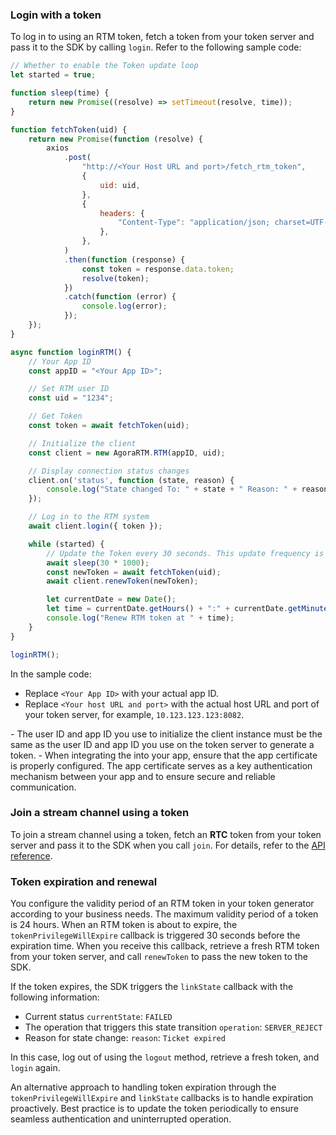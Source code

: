 <PlatformWrapper platform="web">

### Login with a token

To log in to <Vg k="SIG" /> using an RTM token, fetch a token from your token server and pass it to the SDK by calling `login`. Refer to the following sample code:

```javascript
// Whether to enable the Token update loop
let started = true;

function sleep(time) {
    return new Promise((resolve) => setTimeout(resolve, time));
}

function fetchToken(uid) {
    return new Promise(function (resolve) {
        axios
            .post(
                "http://<Your Host URL and port>/fetch_rtm_token",
                {
                    uid: uid,
                },
                {
                    headers: {
                        "Content-Type": "application/json; charset=UTF-8",
                    },
                },
            )
            .then(function (response) {
                const token = response.data.token;
                resolve(token);
            })
            .catch(function (error) {
                console.log(error);
            });
    });
}

async function loginRTM() {
    // Your App ID
    const appID = "<Your App ID>";

    // Set RTM user ID
    const uid = "1234";

    // Get Token
    const token = await fetchToken(uid);

    // Initialize the client
    const client = new AgoraRTM.RTM(appID, uid);

    // Display connection status changes
    client.on('status', function (state, reason) {
        console.log("State changed To: " + state + " Reason: " + reason)
    });

    // Log in to the RTM system
    await client.login({ token });

    while (started) {
        // Update the Token every 30 seconds. This update frequency is for demonstration purposes; in production, it's recommended to update every hour.
        await sleep(30 * 1000);
        const newToken = await fetchToken(uid);
        await client.renewToken(newToken);

        let currentDate = new Date();
        let time = currentDate.getHours() + ":" + currentDate.getMinutes() + ":" + currentDate.getSeconds();
        console.log("Renew RTM token at " + time);
    }
}

loginRTM();
```

In the sample code:

- Replace `<Your App ID>` with your actual app ID. 
- Replace `<Your host URL and port>` with the actual host URL and port of your token server, for example, `10.123.123.123:8082`.


<Admonition title="Note">
- The user ID and app ID you use to initialize the <Vg k="SIG" /> client instance must be the same as the user ID and app ID you use on the token server to generate a token.
- When integrating the <Vpd k="SDK"/> into your app, ensure that the app certificate is properly configured. The app certificate serves as a key authentication mechanism between your app and <Vg k="AGORA_BACKEND"/> to ensure secure and reliable communication.
</Admonition>

### Join a stream channel using a token

To join a stream channel using a token, fetch an **RTC** token from your token server and pass it to the SDK when you call `join`. For details, refer to the [API reference](../reference/api#channeljoinpropsag_platform).

### Token expiration and renewal

You configure the validity period of an RTM token in your token generator according to your business needs. The maximum validity period of a token is 24 hours. When an RTM token is about to expire, the `tokenPrivilegeWillExpire` callback is triggered 30 seconds before the expiration time. When  you receive this callback, retrieve a fresh RTM token from your token server, and call `renewToken` to pass the new token to the SDK.

If the token expires, the SDK triggers the `linkState` callback with the following information:

- Current status `currentState`: `FAILED`
- The operation that triggers this state transition `operation`: `SERVER_REJECT`
- Reason for state change: `reason`: `Ticket expired`

In this case, log out of <Vpd k="NAME" /> using the `logout` method, retrieve a fresh token, and `login` again.

<Admonition type="info">

An alternative approach to handling token expiration through the `tokenPrivilegeWillExpire` and `linkState` callbacks is to handle expiration proactively. Best practice is to update the token periodically to ensure seamless authentication and uninterrupted operation.
</Admonition>

</PlatformWrapper>